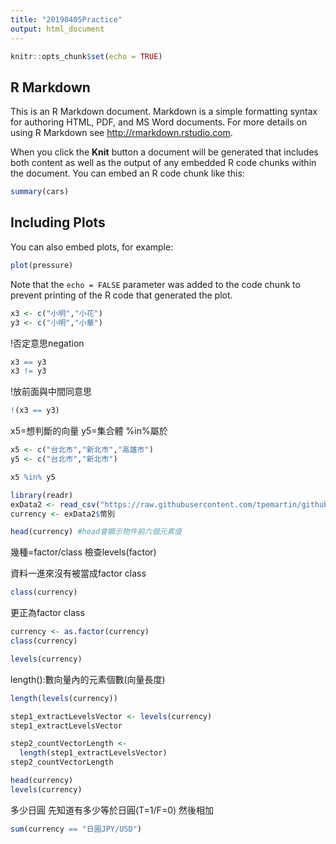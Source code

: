 ```yaml
---
title: "20190405Practice"
output: html_document
---
```


```r
knitr::opts_chunk$set(echo = TRUE)
```

## R Markdown

This is an R Markdown document. Markdown is a simple formatting syntax for authoring HTML, PDF, and MS Word documents. For more details on using R Markdown see <http://rmarkdown.rstudio.com>.

When you click the **Knit** button a document will be generated that includes both content as well as the output of any embedded R code chunks within the document. You can embed an R code chunk like this:

```r
summary(cars)
```

## Including Plots

You can also embed plots, for example:

```r
plot(pressure)
```

Note that the `echo = FALSE` parameter was added to the code chunk to prevent printing of the R code that generated the plot.


```r
x3 <- c("小明","小花")
y3 <- c("小明","小華")
```

!否定意思negation

```r
x3 == y3
x3 != y3
```
!放前面與中間同意思

```r
!(x3 == y3)
```

x5=想判斷的向量
y5=集合體
%in%屬於
```r
x5 <- c("台北市","新北市","高雄市")
y5 <- c("台北市","新北市")

x5 %in% y5
```

```r
library(readr)
exData2 <- read_csv("https://raw.githubusercontent.com/tpemartin/github-data/master/exData2.csv")
currency <- exData2$幣別
```

```r
head(currency) #head會顯示物件前六個元素值
```
幾種=factor/class 檢查levels(factor)


資料一進來沒有被當成factor class
```r
class(currency)
```

更正為factor class
```r
currency <- as.factor(currency)
class(currency)
```

```r
levels(currency)
```

length():數向量內的元素個數(向量長度)

```r
length(levels(currency))
```

```r
step1_extractLevelsVector <- levels(currency)
step1_extractLevelsVector
```

```r
step2_countVectorLength <- 
  length(step1_extractLevelsVector)
step2_countVectorLength
```

```r
head(currency)
levels(currency)
```

多少日圓
先知道有多少等於日圓(T=1/F=0)
然後相加
```r
sum(currency == "日圓JPY/USD")
```

